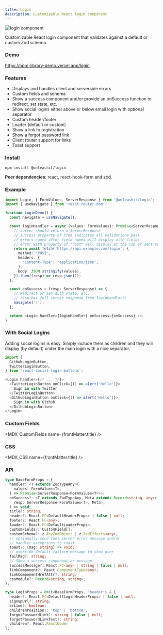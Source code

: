```yaml
---
title: Login
description: Customizable React login component
---
```


![login component](https://raw.githubusercontent.com/unleashit/npm-library/master/packages/login/login.png)

Customizable React login component that validates against a default or custom Zod schema.

### Demo
https://npm-library-demo.vercel.app/login

### Features

- Displays and handles client and serverside errors
- Custom fields and schema
- Show a success component and/or provide an onSuccess function to redirect, set state, etc.
- Show social logins either above or below email login with optional separator
- Custom header/footer
- Loader (default or custom)
- Show a link to registration
- Show a forgot password link
- Client router support for links
- Toast support

### Install

```bash npm2yarn
npm install @unleashit/login
```

**Peer dependencies:** react, react-hook-form and zod.

### Example

```typescript jsx
import Login, { FormValues, ServerResponse } from '@unleashit/login';
import { useNavigate } from 'react-router-dom';

function LoginDemo() {
  const navigate = useNavigate();

  const loginHandler = async (values: FormValues): Promise<ServerResponse> => {
    // server should return a ServerResponse
    // success property of true indicates all validations pass
    // errors named after field names will display with fields
    // error with property of "root" will display at the top or sent to toast
    return await fetch('https://api.example.com/login', {
      method: 'POST',
      headers: {
        'Content-Type': 'application/json',
      },
      body: JSON.stringify(values),
    }).then((resp) => resp.json());
  };

  const onSuccess = (resp: ServerResponse) => {
    // Redirect or set auth state, etc.
    // resp has full server response from loginHandler()
    navigate('/');
  };

  return <Login handler={loginHandler} onSuccess={onSuccess} />;
}
```

### With Social Logins

Adding social logins is easy. Simply include them as children and they will display (by default) under the main login with a nice separator.

```typescript jsx
import {
  GithubLoginButton,
  TwitterLoginButton,
} from 'react-social-login-buttons';

<Login handler={/* ... */}>
  <TwitterLoginButton onClick={() => alert('Hello')}>
    Sign in with Twitter
  </TwitterLoginButton>
  <GithubLoginButton onClick={() => alert('Hello')}>
    Sign in with Github
  </GithubLoginButton>
</Login>

```

### Custom Fields
<MDX_CustomFields name={frontMatter.title} />

### CSS
<MDX_CSS name={frontMatter.title} />

### API

```typescript
type BaseFormProps = {
  handler: <T extends ZodTypeAny>(
    values: FormValues<T>,
  ) => Promise<ServerResponse<FormValues<T>>>;
  onSuccess?: <T extends ZodTypeAny, Meta extends Record<string, any>>(
    resp: ServerResponse<FormValues<T>, Meta>,
  ) => void;
  title?: string;
  header?: React.FC<DefaultHeaderProps> | false | null;
  footer?: React.FC<any>;
  loader?: React.FC<DefaultLoaderProps>;
  customFields?: CustomField[];
  customSchema?: z.AnyZodObject | z.ZodEffects<any>;
  // optionally send root server error message and/or
  // handler exceptions to toast
  toast?: (msg: string) => void;
  // override default failure message to show user
  failMsg?: string;
  // Show a success component or message
  successMessage?: React.FC<any> | string | false | null;
  linkComponent?: React.ComponentType<any>;
  linkComponentHrefAttr?: string;
  cssModule?: Record<string, string>;
};

type LoginProps = Omit<BaseFormProps, 'header'> & {
  header?: React.FC<DefaultLoginHeaderProps> | false | null;
  signupUrl?: string;
  orLine?: boolean;
  childrenPosition?: 'top' | 'bottom';
  forgotPasswordLink?: string | false | null;
  forgotPasswordLinkText?: string;
  children?: React.ReactNode;
};
```

[//]: # '| Name               | Type                                            | Description                                                                                                                     | default                        |'
[//]: # '| ------------------ | ----------------------------------------------- | ------------------------------------------------------------------------------------------------------------------------------- | ------------------------------ |'
[//]: # '| handler       | (values: FormValues) => Promise<ServerResponse> | Called on submission and after validation. Use to check auth. Returns a boolean success and errors, if any  | required                       |'
[//]: # '| onSuccess          | (resp: ServerResponse) => void             | Called if loginHandler returns success. Provides the server response from loginHandler. Use to redirect, store auth state, etc. | undefined                       |'
[//]: # '| schema             | AnyZodObject                        | Zod schema to override the default                                                                                              | standard validation            |'
[//]: # '| header             | React Component                                 | React component to override default header                                                                                      | basic header                   |'
[//]: # '| loader             | React Component                                 | React component to override default loader                                                                                      | Logging in...                  |'
[//]: # '| signupUrl          | string                                          | Url for signup page. Use only if using default header                                                                           | /signup                        |'
[//]: # '| customFields       | CustomField[]                                   | Array of custom fields. Replaces defaults (including email/password). Custom validation schema will be needed.                  | n/a                            |'
[//]: # '| forgotPassword     | boolean                                         | Include the default forgot password link                                                                                        | true                           |'
[//]: # '| forgotPasswordLink | string                                          | Url to forgot password                                                                                                          | /forgot-password               |'
[//]: # '| forgotPasswordText | string                                          | Forgot password link text                                                                                                       | Forgot password?               |'
[//]: # '| orLine             | boolean                                         | Display a "nice" line rule above social login buttons                                                                           | true (note: requires children) |'
[//]: # '| cssModule          | { [key: string]: string }                       | CSS Module object that optionally replaces default. Class names need to match expected names.                                   | undefined                      |'
[//]: # '| children           | React Children                                  | Use for Social login buttons or anything else (displays as footer)                                                              | n/a                            |'
[//]: # '```'
